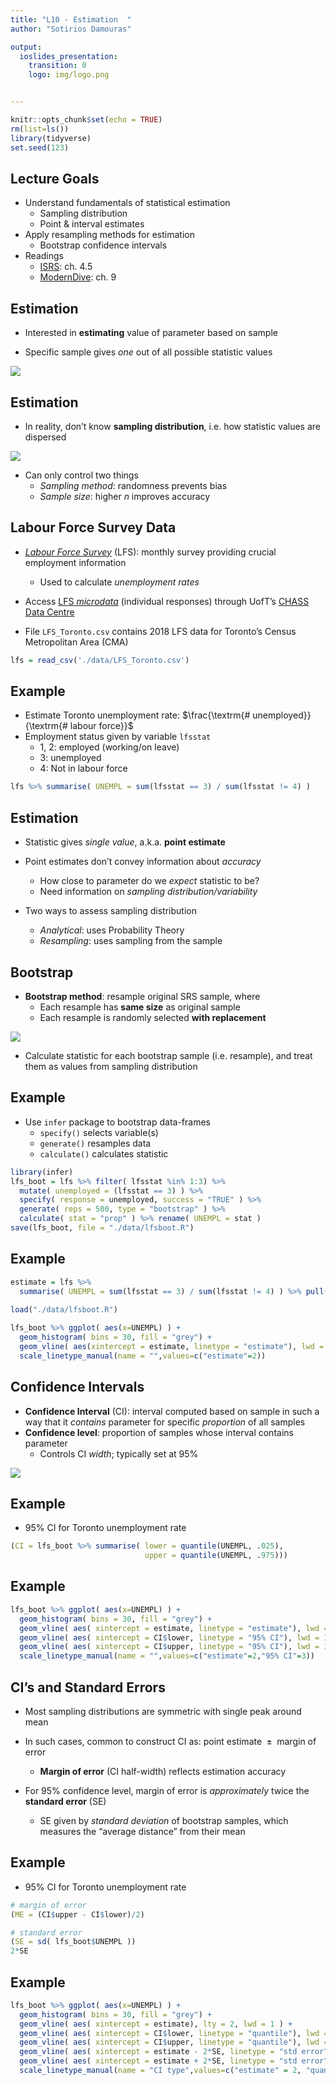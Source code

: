 ```yaml
---
title: "L10 - Estimation  "
author: "Sotirios Damouras"

output:
  ioslides_presentation:
    transition: 0
    logo: img/logo.png


---
```


<!-- 

output: html_notebook 

output:
  ioslides_presentation:
    transition: 0
    logo: img/logo.png

-->



```r
knitr::opts_chunk$set(echo = TRUE)
rm(list=ls())
library(tidyverse)
set.seed(123)
```


## Lecture Goals 

- Understand fundamentals of statistical estimation
    + Sampling distribution
    + Point & interval estimates
- Apply resampling methods for estimation 
    + Bootstrap confidence intervals

- Readings 
    + [ISRS](https://www.openintro.org/download.php?file=isrs1_tablet&referrer=/stat/textbook.php): ch. 4.5
    + [ModernDive](https://moderndive.com/9-confidence-intervals.html): ch. 9 

## Estimation

- Interested in **estimating** value of parameter based on sample

- Specific sample gives *one* out of all possible statistic values

![](./img/sampling_dist.PNG)    

## Estimation

- In reality, don't know **sampling distribution**, i.e. how statistic values are dispersed

![](./img/sampling_dist2.PNG)    

- Can only control two things 
    + *Sampling method*: randomness prevents bias
    + *Sample size*: higher $n$ improves accuracy 


## Labour Force Survey Data

- [*Labour Force Survey*](https://www150.statcan.gc.ca/n1/pub/71-543-g/71-543-g2018001-eng.htm) (LFS): monthly survey providing crucial employment information 
    + Used to calculate *unemployment rates*

- Access [LFS *microdata*](http://sda.chass.utoronto.ca/sdaweb/html/lfs.htm) (individual responses) through UofT's [CHASS Data Centre](http://datacentre.chass.utoronto.ca/)

- File `LFS_Toronto.csv` contains 2018 LFS data for Toronto's Census Metropolitan Area (CMA)
```r
lfs = read_csv('./data/LFS_Toronto.csv') 
```


## Example

- Estimate Toronto unemployment rate: $\frac{\textrm{# unemployed}}{\textrm{# labour force}}$ 
- Employment status given by variable `lfsstat`
    + 1, 2: employed (working/on leave)
    + 3: unemployed
    + 4: Not in labour force

```r
lfs %>% summarise( UNEMPL = sum(lfsstat == 3) / sum(lfsstat != 4) )
```

## Estimation

- Statistic gives *single value*, a.k.a. **point estimate**

- Point estimates don't convey information about *accuracy* 
    + How close to parameter do we *expect* statistic to be?
    + Need information on *sampling distribution/variability* 
    
- Two ways to assess sampling distribution
    + *Analytical*: uses Probability Theory 
    + *Resampling*: uses sampling from the sample 


## Bootstrap

- **Bootstrap method**: resample original SRS sample, where
    + Each resample has **same size** as original sample
    + Each resample is randomly selected **with replacement**
  
![](./img/resampling.PNG)

- Calculate statistic for each bootstrap sample (i.e. resample), and treat them as values from sampling distribution 


## Example

- Use `infer` package to bootstrap data-frames
    + `specify()` selects variable(s)
    + `generate()` resamples data
    + `calculate()` calculates statistic
 
```r
library(infer)
lfs_boot = lfs %>% filter( lfsstat %in% 1:3) %>%
  mutate( unemployed = (lfsstat == 3) ) %>%
  specify( response = unemployed, success = "TRUE" ) %>%
  generate( reps = 500, type = "bootstrap" ) %>%
  calculate( stat = "prop" ) %>% rename( UNEMPL = stat )
save(lfs_boot, file = "./data/lfsboot.R")
```


## Example

```r
estimate = lfs %>% 
  summarise( UNEMPL = sum(lfsstat == 3) / sum(lfsstat != 4) ) %>% pull()
  
load("./data/lfsboot.R")

lfs_boot %>% ggplot( aes(x=UNEMPL) ) + 
  geom_histogram( bins = 30, fill = "grey") + 
  geom_vline( aes(xintercept = estimate, linetype = "estimate"), lwd = 1) +
  scale_linetype_manual(name = "",values=c("estimate"=2))
```


## Confidence Intervals

- **Confidence Interval** (CI): interval computed based on sample in such a way that it *contains* parameter for specific *proportion* of all samples
- **Confidence level**: proportion of samples whose interval contains parameter
     + Controls CI *width*; typically set at 95% 

![](./img/confidence_interval.PNG)


## Example 

- 95% CI for Toronto unemployment rate

```r
(CI = lfs_boot %>% summarise( lower = quantile(UNEMPL, .025),
                              upper = quantile(UNEMPL, .975)))
```

## Example 

```r
lfs_boot %>% ggplot( aes(x=UNEMPL) ) + 
  geom_histogram( bins = 30, fill = "grey") + 
  geom_vline( aes( xintercept = estimate, linetype = "estimate"), lwd = 1 ) +
  geom_vline( aes( xintercept = CI$lower, linetype = "95% CI"), lwd = 1 ) +
  geom_vline( aes( xintercept = CI$upper, linetype = "95% CI"), lwd = 1 ) +
  scale_linetype_manual(name = "",values=c("estimate"=2,"95% CI"=3))
```

## CI's and Standard Errors

- Most sampling distributions are symmetric with single peak around mean

- In such cases, common to construct CI as: $\textrm{point estimate }\pm\textrm{ margin of error}$
     + **Margin of error** (CI half-width) reflects estimation accuracy

- For 95% confidence level, margin of error is *approximately* twice the **standard error** (SE)
    + SE given by *standard deviation* of bootstrap samples, which measures the "average distance" from their mean 



    
## Example 

- 95% CI for Toronto unemployment rate

```r
# margin of error
(ME = (CI$upper - CI$lower)/2)

# standard error
(SE = sd( lfs_boot$UNEMPL ))
2*SE
```

## Example 

```r
lfs_boot %>% ggplot( aes(x=UNEMPL) ) + 
  geom_histogram( bins = 30, fill = "grey") + 
  geom_vline( aes( xintercept = estimate), lty = 2, lwd = 1 ) +
  geom_vline( aes( xintercept = CI$lower, linetype = "quantile"), lwd = 1 ) +
  geom_vline( aes( xintercept = CI$upper, linetype = "quantile"), lwd = 1 ) +
  geom_vline( aes( xintercept = estimate - 2*SE, linetype = "std error"), lwd = 1 ) +
  geom_vline( aes( xintercept = estimate + 2*SE, linetype = "std error"), lwd = 1 ) +
  scale_linetype_manual(name = "CI type",values=c("estimate" = 2, "quantile"=3, "std error"=4))
```

